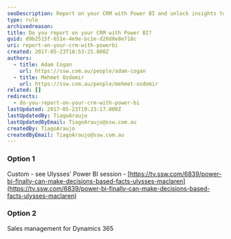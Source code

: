 ```yaml
---
seoDescription: Report on your CRM with Power BI and unlock insights to drive sales performance, customer engagement, and data-driven decision making.
type: rule
archivedreason:
title: Do you report on your CRM with Power BI?
guid: d9b2515f-651e-4e9e-bc1e-d28d8e8e718c
uri: report-on-your-crm-with-powerbi
created: 2017-05-23T18:53:25.000Z
authors:
  - title: Adam Cogan
    url: https://ssw.com.au/people/adam-cogan
  - title: Mehmet Ozdemir
    url: https://ssw.com.au/people/mehmet-ozdemir
related: []
redirects:
  - do-you-report-on-your-crm-with-power-bi
lastUpdated: 2017-05-23T19:23:17.000Z
lastUpdatedBy: TiagoAraujo
lastUpdatedByEmail: TiagoAraujo@ssw.com.au
createdBy: TiagoAraujo
createdByEmail: TiagoAraujo@ssw.com.au
---
```


### Option 1

Custom - see Ulysses' Power BI session - [https://tv.ssw.com/6839/power-bi-finally-can-make-decisions-based-facts-ulysses-maclaren](https://tv.ssw.com/6839/power-bi-finally-can-make-decisions-based-facts-ulysses-maclaren)
### Option 2

Sales management for Dynamics 365

<youtubeEmbed url="https://www.youtube.com/embed/YjhLp_Cj40w" description="" />
